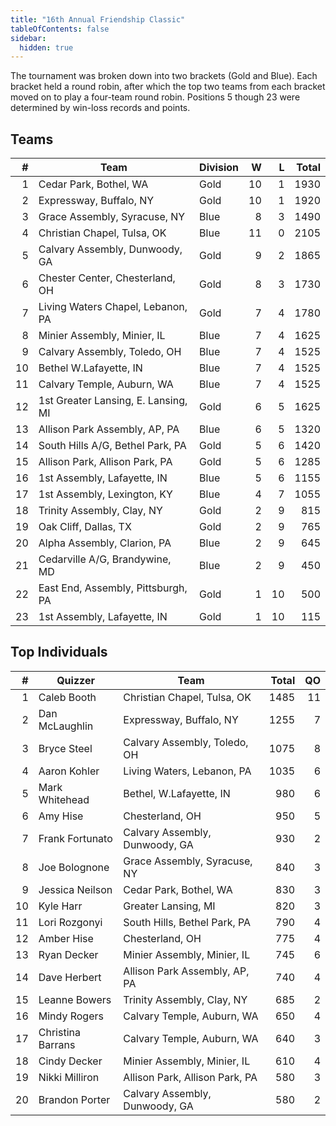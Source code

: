 ```yaml
---
title: "16th Annual Friendship Classic"
tableOfContents: false
sidebar:
  hidden: true
---
```


The tournament was broken down into two brackets (Gold and Blue). Each bracket held a round robin, after which the top two teams from each bracket moved on to play a
four-team round robin. Positions 5 though 23 were determined by win-loss records and points.

## Teams

|    # | Team                                | Division |    W |    L | Total |
| ---: | ----------------------------------- | -------- | ---: | ---: | ----: |
|    1 | Cedar Park, Bothel, WA              | Gold     |   10 |    1 |  1930 |
|    2 | Expressway, Buffalo, NY             | Gold     |   10 |    1 |  1920 |
|    3 | Grace Assembly, Syracuse, NY        | Blue     |    8 |    3 |  1490 |
|    4 | Christian Chapel, Tulsa, OK         | Blue     |   11 |    0 |  2105 |
|    5 | Calvary Assembly, Dunwoody, GA      | Gold     |    9 |    2 |  1865 |
|    6 | Chester Center, Chesterland, OH     | Gold     |    8 |    3 |  1730 |
|    7 | Living Waters Chapel, Lebanon, PA   | Gold     |    7 |    4 |  1780 |
|    8 | Minier Assembly, Minier, IL         | Blue     |    7 |    4 |  1625 |
|    9 | Calvary Assembly, Toledo, OH        | Blue     |    7 |    4 |  1525 |
|   10 | Bethel W.Lafayette, IN              | Blue     |    7 |    4 |  1525 |
|   11 | Calvary Temple, Auburn, WA          | Blue     |    7 |    4 |  1525 |
|   12 | 1st Greater Lansing, E. Lansing, MI | Gold     |    6 |    5 |  1625 |
|   13 | Allison Park Assembly, AP, PA       | Blue     |    6 |    5 |  1320 |
|   14 | South Hills A/G, Bethel Park, PA    | Gold     |    5 |    6 |  1420 |
|   15 | Allison Park, Allison Park, PA      | Gold     |    5 |    6 |  1285 |
|   16 | 1st Assembly, Lafayette, IN         | Blue     |    5 |    6 |  1155 |
|   17 | 1st Assembly, Lexington, KY         | Blue     |    4 |    7 |  1055 |
|   18 | Trinity Assembly, Clay, NY          | Gold     |    2 |    9 |   815 |
|   19 | Oak Cliff, Dallas, TX               | Gold     |    2 |    9 |   765 |
|   20 | Alpha Assembly, Clarion, PA         | Blue     |    2 |    9 |   645 |
|   21 | Cedarville A/G, Brandywine, MD      | Blue     |    2 |    9 |   450 |
|   22 | East End, Assembly, Pittsburgh, PA  | Gold     |    1 |   10 |   500 |
|   23 | 1st Assembly, Lafayette, IN         | Gold     |    1 |   10 |   115 |

## Top Individuals

|    # | Quizzer           | Team                           | Total |   QO |
| ---: | ----------------- | ------------------------------ | ----: | ---: |
|    1 | Caleb Booth       | Christian Chapel, Tulsa, OK    |  1485 |   11 |
|    2 | Dan McLaughlin    | Expressway, Buffalo, NY        |  1255 |    7 |
|    3 | Bryce Steel       | Calvary Assembly, Toledo, OH   |  1075 |    8 |
|    4 | Aaron Kohler      | Living Waters, Lebanon, PA     |  1035 |    6 |
|    5 | Mark Whitehead    | Bethel, W.Lafayette, IN        |   980 |    6 |
|    6 | Amy Hise          | Chesterland, OH                |   950 |    5 |
|    7 | Frank Fortunato   | Calvary Assembly, Dunwoody, GA |   930 |    2 |
|    8 | Joe Bolognone     | Grace Assembly, Syracuse, NY   |   840 |    3 |
|    9 | Jessica Neilson   | Cedar Park, Bothel, WA         |   830 |    3 |
|   10 | Kyle Harr         | Greater Lansing, MI            |   820 |    3 |
|   11 | Lori Rozgonyi     | South Hills, Bethel Park, PA   |   790 |    4 |
|   12 | Amber Hise        | Chesterland, OH                |   775 |    4 |
|   13 | Ryan Decker       | Minier Assembly, Minier, IL    |   745 |    6 |
|   14 | Dave Herbert      | Allison Park Assembly, AP, PA  |   740 |    4 |
|   15 | Leanne Bowers     | Trinity Assembly, Clay, NY     |   685 |    2 |
|   16 | Mindy Rogers      | Calvary Temple, Auburn, WA     |   650 |    4 |
|   17 | Christina Barrans | Calvary Temple, Auburn, WA     |   640 |    3 |
|   18 | Cindy Decker      | Minier Assembly, Minier, IL    |   610 |    4 |
|   19 | Nikki Milliron    | Allison Park, Allison Park, PA |   580 |    3 |
|   20 | Brandon Porter    | Calvary Assembly, Dunwoody, GA |   580 |    2 |
